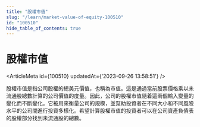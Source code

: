 ```yaml
---
title: "股權市值"
slug: "/learn/market-value-of-equity-100510"
id: "100510"
hide_table_of_contents: true
---
```



# 股權市值

<ArticleMeta id={100510} updatedAt={'2023-09-26 13:58:51'} />
<div className='border-solid border-b border-t-0 my-4 border-[var(--ifm-color-gray-300)]' />

股權市值是指公司股權的總美元價值，也稱為市值。這是通過當前股票價格乘以未流通股總數計算的公司價值的度量。因此，公司的股權市值隨着這兩個輸入變量的變化而不斷變化。它被用來衡量公司的規模，並幫助投資者在不同大小和不同風險水平的公司間進行投資多樣化。希望計算股權市值的投資者可以在公司資產負債表的股權部分找到未流通股的總數。
